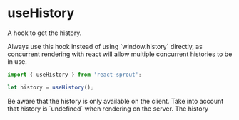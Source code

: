 # useHistory

A hook to get the history.

<Info>
	Always use this hook instead of using `window.history` directly, as concurrent
	rendering with react will allow multiple concurrent histories to be in use.
</Info>

```javascript
import { useHistory } from 'react-sprout';

let history = useHistory();
```

<Warning>
	Be aware that the history is only available on the client. Take into account
	that history is `undefined` when rendering on the server.
</Warning>

<Properties>
	<Property name="history" type="History">
		The history
	</Property>
</Properties>
